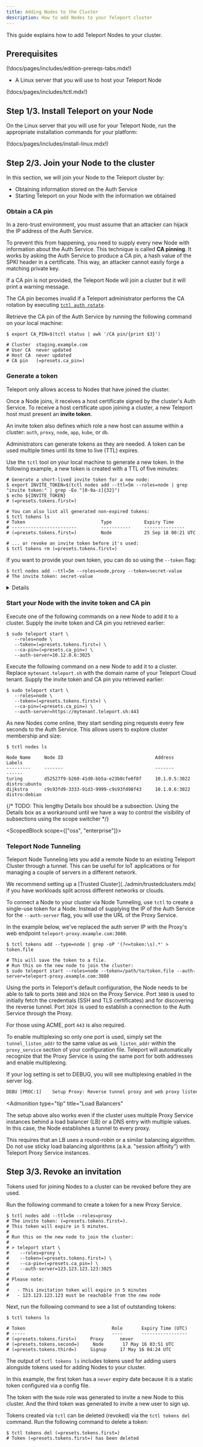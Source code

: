 ```yaml
---
title: Adding Nodes to the Cluster
description: How to add Nodes to your Teleport cluster
---
```


This guide explains how to add Teleport Nodes to your cluster.

## Prerequisites

(!docs/pages/includes/edition-prereqs-tabs.mdx!)

- A Linux server that you will use to host your Teleport Node

(!docs/pages/includes/tctl.mdx!)

## Step 1/3. Install Teleport on your Node

On the Linux server that you will use for your Teleport Node, run the appropriate installation commands for your platform:

(!docs/pages/includes/install-linux.mdx!)

## Step 2/3. Join your Node to the cluster

In this section, we will join your Node to the Teleport cluster by:

- Obtaining information stored on the Auth Service
- Starting Teleport on your Node with the information we obtained

### Obtain a CA pin

In a zero-trust environment, you must assume that an attacker can hijack the IP
address of the Auth Service.

To prevent this from happening, you need to supply every new Node with
information about the Auth Service. This technique is called **CA pinning**. It
works by asking the Auth Service to produce a CA pin, a hash value of the SPKI
header in a certificate. This way, an attacker cannot easily forge a matching
private key.

If a CA pin is not provided, the Teleport Node will join a cluster but it will
print a warning message.

<Notice type="warning">

The CA pin becomes invalid if a Teleport administrator performs the CA rotation
by executing [`tctl auth rotate`](../reference/cli.mdx#tctl-auth-rotate).
    
</Notice>

Retrieve the CA pin of the Auth Service <ScopedBlock scope="cloud"> by running the following
command on your local machine</ScopedBlock>:

```code
$ export CA_PIN=$(tctl status | awk '/CA pin/{print $3}')

# Cluster  staging.example.com
# User CA  never updated
# Host CA  never updated
# CA pin   (=presets.ca_pin=)
```

### Generate a token

Teleport only allows access to Nodes that have joined the cluster.

Once a Node joins, it receives a host certificate signed by the cluster's
Auth Service. To receive a host certificate upon joining a cluster, a new
Teleport host must present an **invite token**.

An invite token also defines which role a new host can assume within a cluster:
`auth`, `proxy`, `node`, `app`, `kube`, or `db`.

Administrators can generate tokens as they are needed. A token can be used
multiple times until its time to live (TTL) expires.

Use the `tctl` tool <ScopedBlock scope="cloud">on your local
machine</ScopedBlock> to generate a new token. In the following example, a new
token is created with a TTL of five minutes:

```code
# Generate a short-lived invite token for a new node:
$ export INVITE_TOKEN=$(tctl nodes add --ttl=5m --roles=node | grep "invite token:" | grep -Eo "[0-9a-z]{32}")
$ echo ${INVITE_TOKEN}
# (=presets.tokens.first=)

# You can also list all generated non-expired tokens:
$ tctl tokens ls
# Token                            Type            Expiry Time
# ------------------------         -----------     ---------------
# (=presets.tokens.first=)         Node            25 Sep 18 00:21 UTC

# ... or revoke an invite token before it's used:
$ tctl tokens rm (=presets.tokens.first=)
```

If you want to provide your own token, you can do so using the `--token` flag:

```code
$ tctl nodes add --ttl=5m --roles=node,proxy --token=secret-value
# The invite token: secret-value
```

<Details scope={["oss","enterprise"]} title="An insecure alternative: static tokens" scopeOnly={true} opened>
<Admonition type="warning">
Use short-lived tokens instead of long-lived static tokens.
Static tokens are easier to steal, guess, and leak.
</Admonition>

Static tokens are defined ahead of time by an administrator and stored in the
auth server's config file:

```yaml
# Config section in `/etc/teleport.yaml` file for the auth server
auth_service:
    enabled: true
    tokens:
    # This static token allows new hosts to join the cluster as "proxy" or "node"
    - "proxy,node:secret-token-value"
    # A token can also be stored in a file. In this example the token for adding
    # new auth servers are stored in /path/to/tokenfile
    - "auth:/path/to/tokenfile"
```
</Details>

### Start your Node with the invite token and CA pin

<Tabs>
<TabItem scope={["oss", "enterprise"]} scopeOnly={true} label="Self Hosted">

Execute one of the following commands on a new Node to add it to a cluster.
Supply the invite token and CA pin you retrieved earlier:

```code
$ sudo teleport start \
   --roles=node \
   --token=(=presets.tokens.first=) \
   --ca-pin=(=presets.ca_pin=) \
   --auth-server=10.12.0.6:3025
```
</TabItem>
<TabItem scope={["cloud"]} scopeOnly={true} label="Teleport Cloud">

Execute the following command on a new Node to add it to a cluster. Replace
`mytenant.teleport.sh` with the domain name of your Teleport Cloud tenant.
Supply the invite token and CA pin you retrieved earlier:

```code
$ sudo teleport start \
   --roles=node \
   --token=(=presets.tokens.first=) \
   --ca-pin=(=presets.ca_pin=) \
   --auth-server=https://mytenant.teleport.sh:443
```

</TabItem>
</Tabs>

As new Nodes come online, they start sending ping requests every few seconds to
the Auth Service. This allows users to explore cluster membership and size:

```code
$ tctl nodes ls

Node Name     Node ID                                  Address            Labels
---------     -------                                  -------            ------
turing        d52527f9-b260-41d0-bb5a-e23b0cfe0f8f     10.1.0.5:3022      distro:ubuntu
dijkstra      c9s93fd9-3333-91d3-9999-c9s93fd98f43     10.1.0.6:3022      distro:debian
```

{/* TODO: This lengthy Details box should be a subsection. Using the Details box
as a workaround until we have a way to control the visibility of subsections
using the scope switcher */}

<ScopedBlock scope={["oss", "enterprise"]}>

### Teleport Node Tunneling

Teleport Node Tunneling lets you add a remote Node to an existing Teleport Cluster through a tunnel.
This can be useful for IoT applications or for managing a couple of servers in a different network.

<Admonition type="note">
We recommend setting up a [Trusted Cluster](../admin/trustedclusters.mdx) if you
have workloads split across different networks or clouds.
</Admonition>

To connect a Node to your cluster via Node Tunneling, use `tctl` to create a
single-use token for a Node. Instead of supplying the IP of the Auth Service for
the `--auth-server` flag, you will use the URL of the Proxy Service.

In the example below, we've replaced the auth server IP with the Proxy's web
endpoint `teleport-proxy.example.com:3080`.

```code
$ tctl tokens add --type=node | grep -oP '(?<=token:\s).*' > token.file

# This will save the token to a file.
# Run this on the new node to join the cluster:
$ sudo teleport start --roles=node --token=/path/to/token.file --auth-server=teleport-proxy.example.com:3080
```

Using the ports in Teleport's default configuration, the Node needs to be able
to talk to ports `3080` and `3024` on the Proxy Service. Port `3080` is used to
initially fetch the credentials (SSH and TLS certificates) and for discovering
the reverse tunnel. Port `3024 `is used to establish a connection to the Auth
Service through the Proxy.

For those using ACME, port `443` is also required. 

To enable multiplexing so only one port is used, simply set the
`tunnel_listen_addr` to the same value as `web_listen_addr` within the
`proxy_service` section of your configuration file. Teleport will automatically
recognize that the Proxy Service is using the same port for both addresses and
enable multiplexing.

If your log setting is set to DEBUG, you will see multiplexing enabled in the
server log.

```txt
DEBU [PROC:1]    Setup Proxy: Reverse tunnel proxy and web proxy listen on the same port, multiplexing is on. service/service.go:1944
```

<Admonition
  type="tip"
  title="Load Balancers"
>

  The setup above also works even if the cluster uses multiple Proxy Service
  instances behind a load balancer (LB) or a DNS entry with multiple values. In
  this case, the Node establishes a tunnel to every proxy.
  
  This requires that an LB
  uses a round-robin or a similar balancing algorithm. Do not use sticky load balancing algorithms (a.k.a. "session affinity") with Teleport Proxy Service instances.
</Admonition>

</ScopedBlock>

## Step 3/3. Revoke an invitation

Tokens used for joining Nodes to a cluster can be revoked before they are used.

Run the following command to create a token for a new Proxy Service.

```code
$ tctl nodes add --ttl=5m --roles=proxy 
# The invite token: (=presets.tokens.first=).
# This token will expire in 5 minutes.
# 
# Run this on the new node to join the cluster:
# 
# > teleport start \
#    --roles=proxy \
#    --token=(=presets.tokens.first=) \
#    --ca-pin=(=presets.ca_pin=) \
#    --auth-server=123.123.123.123:3025
# 
# Please note:
# 
#   - This invitation token will expire in 5 minutes
#   - 123.123.123.123 must be reachable from the new node
```

Next, run the following command to see a list of outstanding tokens:

```
$ tctl tokens ls

# Token                                Role       Expiry Time (UTC)
# -----                                ----       -----------------
# (=presets.tokens.first=)     Proxy      never
# (=presets.tokens.second=)     Node       17 May 16 03:51 UTC
# (=presets.tokens.third=)     Signup     17 May 16 04:24 UTC
```

<Admonition type="tip" title="Signup tokens">

The output of `tctl tokens ls` includes tokens used for adding users alongside
tokens used for adding Nodes to your cluster.

</Admonition>

In this example, the first token has a `never` expiry date because it is a
static token configured via a config file.

The token with the `Node` role was generated to invite a new Node to this
cluster. And the third token was generated to invite a new user to sign up.

Tokens created via `tctl` can be deleted (revoked) via the `tctl tokens del`
command. Run the following command to delete a token:

```code
$ tctl tokens del (=presets.tokens.first=)
# Token (=presets.tokens.first=) has been deleted
```